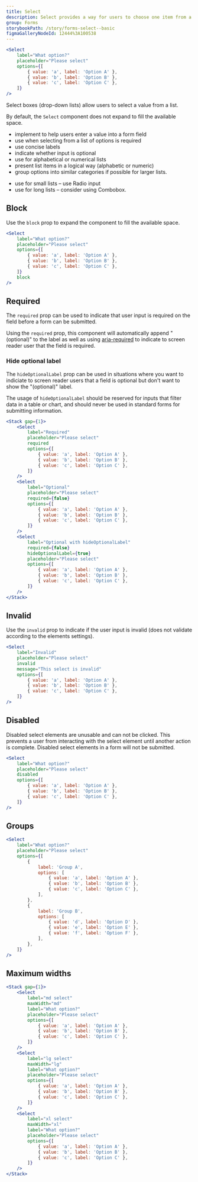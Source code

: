 ```yaml
---
title: Select
description: Select provides a way for users to choose one item from a collapsible list. It helps reduce input errors and screen space.
group: Forms
storybookPath: /story/forms-select--basic
figmaGalleryNodeId: 12444%3A100538
---
```


```jsx live
<Select
	label="What option?"
	placeholder="Please select"
	options={[
		{ value: 'a', label: 'Option A' },
		{ value: 'b', label: 'Option B' },
		{ value: 'c', label: 'Option C' },
	]}
/>
```

Select boxes (drop-down lists) allow users to select a value from a list.

By default, the `Select` component does not expand to fill the available space.

<DoHeading />

- implement to help users enter a value into a form field
- use when selecting from a list of options is required
- use concise labels
- indicate whether input is optional
- use for alphabetical or numerical lists
- present list items in a logical way (alphabetic or numeric)
- group options into similar categories if possible for larger lists.

<DontHeading />

- use for small lists – use Radio input
- use for long lists – consider using Combobox.

## Block

Use the `block` prop to expand the component to fill the available space.

```jsx live
<Select
	label="What option?"
	placeholder="Please select"
	options={[
		{ value: 'a', label: 'Option A' },
		{ value: 'b', label: 'Option B' },
		{ value: 'c', label: 'Option C' },
	]}
	block
/>
```

## Required

The `required` prop can be used to indicate that user input is required on the field before a form can be submitted.

Using the `required` prop, this component will automatically append "(optional)" to the label as well as using [aria-required](https://developer.mozilla.org/en-US/docs/Web/Accessibility/ARIA/Attributes/aria-required) to indicate to screen reader user that the field is required.

### Hide optional label

The `hideOptionalLabel` prop can be used in situations where you want to indiciate to screen reader users that a field is optional but don't want to show the "(optional)" label.

The usage of `hideOptionalLabel` should be reserved for inputs that filter data in a table or chart, and should never be used in standard forms for submitting information.

```jsx live
<Stack gap={1}>
	<Select
		label="Required"
		placeholder="Please select"
		required
		options={[
			{ value: 'a', label: 'Option A' },
			{ value: 'b', label: 'Option B' },
			{ value: 'c', label: 'Option C' },
		]}
	/>
	<Select
		label="Optional"
		placeholder="Please select"
		required={false}
		options={[
			{ value: 'a', label: 'Option A' },
			{ value: 'b', label: 'Option B' },
			{ value: 'c', label: 'Option C' },
		]}
	/>
	<Select
		label="Optional with hideOptionalLabel"
		required={false}
		hideOptionalLabel={true}
		placeholder="Please select"
		options={[
			{ value: 'a', label: 'Option A' },
			{ value: 'b', label: 'Option B' },
			{ value: 'c', label: 'Option C' },
		]}
	/>
</Stack>
```

## Invalid

Use the `invalid` prop to indicate if the user input is invalid (does not validate according to the elements settings).

```jsx live
<Select
	label="Invalid"
	placeholder="Please select"
	invalid
	message="This select is invalid"
	options={[
		{ value: 'a', label: 'Option A' },
		{ value: 'b', label: 'Option B' },
		{ value: 'c', label: 'Option C' },
	]}
/>
```

## Disabled

Disabled select elements are unusable and can not be clicked. This prevents a user from interacting with the select element until another action is complete. Disabled select elements in a form will not be submitted.

```jsx live
<Select
	label="What option?"
	placeholder="Please select"
	disabled
	options={[
		{ value: 'a', label: 'Option A' },
		{ value: 'b', label: 'Option B' },
		{ value: 'c', label: 'Option C' },
	]}
/>
```

## Groups

```jsx live
<Select
	label="What option?"
	placeholder="Please select"
	options={[
		{
			label: 'Group A',
			options: [
				{ value: 'a', label: 'Option A' },
				{ value: 'b', label: 'Option B' },
				{ value: 'c', label: 'Option C' },
			],
		},
		{
			label: 'Group B',
			options: [
				{ value: 'd', label: 'Option D' },
				{ value: 'e', label: 'Option E' },
				{ value: 'f', label: 'Option F' },
			],
		},
	]}
/>
```

## Maximum widths

```jsx live
<Stack gap={1}>
	<Select
		label="md select"
		maxWidth="md"
		label="What option?"
		placeholder="Please select"
		options={[
			{ value: 'a', label: 'Option A' },
			{ value: 'b', label: 'Option B' },
			{ value: 'c', label: 'Option C' },
		]}
	/>
	<Select
		label="lg select"
		maxWidth="lg"
		label="What option?"
		placeholder="Please select"
		options={[
			{ value: 'a', label: 'Option A' },
			{ value: 'b', label: 'Option B' },
			{ value: 'c', label: 'Option C' },
		]}
	/>
	<Select
		label="xl select"
		maxWidth="xl"
		label="What option?"
		placeholder="Please select"
		options={[
			{ value: 'a', label: 'Option A' },
			{ value: 'b', label: 'Option B' },
			{ value: 'c', label: 'Option C' },
		]}
	/>
</Stack>
```
